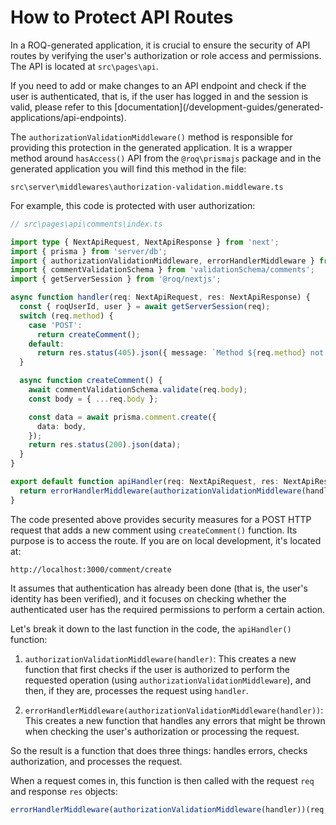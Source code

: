 
# How to Protect API Routes

In a ROQ-generated application, it is crucial to ensure the security of API routes by verifying the user's authorization or role access and permissions. The API is located at `src\pages\api`.

<Callout type="info">
If you need to add or make changes to an API endpoint and check if the user is authenticated, that is, if the user has logged in and the session is valid, please refer to this [documentation](/development-guides/generated-applications/api-endpoints).
</Callout>

The `authorizationValidationMiddleware()` method is responsible for providing this protection in the generated application. It is a wrapper method around `hasAccess()` API from the `@roq\prismajs` package and in the generated application you will find this method in the file:

```shell
src\server\middlewares\authorization-validation.middleware.ts
```

For example, this code is protected with user authorization:

```ts
// src\pages\api\comments\index.ts

import type { NextApiRequest, NextApiResponse } from 'next';
import { prisma } from 'server/db';
import { authorizationValidationMiddleware, errorHandlerMiddleware } from 'server/middlewares';
import { commentValidationSchema } from 'validationSchema/comments';
import { getServerSession } from '@roq/nextjs';

async function handler(req: NextApiRequest, res: NextApiResponse) {
  const { roqUserId, user } = await getServerSession(req);
  switch (req.method) {
    case 'POST':
      return createComment();
    default:
      return res.status(405).json({ message: `Method ${req.method} not allowed` });
  }

  async function createComment() {
    await commentValidationSchema.validate(req.body);
    const body = { ...req.body };

    const data = await prisma.comment.create({
      data: body,
    });
    return res.status(200).json(data);
  }
}

export default function apiHandler(req: NextApiRequest, res: NextApiResponse) {
  return errorHandlerMiddleware(authorizationValidationMiddleware(handler))(req, res);
}
```

The code presented above provides security measures for a POST HTTP request that adds a new comment using `createComment()` function. Its purpose is to access the route. If you are on local development, it's located at:

```shell
http://localhost:3000/comment/create
```
 
It assumes that authentication has already been done (that is, the user's identity has been verified), and it focuses on checking whether the authenticated user has the required permissions to perform a certain action.

Let's break it down to the last function in the code, the `apiHandler()` function:

1. `authorizationValidationMiddleware(handler)`: This creates a new function that first checks if the user is authorized to perform the requested operation (using `authorizationValidationMiddleware`), and then, if they are, processes the request using `handler`.

2. `errorHandlerMiddleware(authorizationValidationMiddleware(handler))`: This creates a new function that handles any errors that might be thrown when checking the user's authorization or processing the request.

So the result is a function that does three things: handles errors, checks authorization, and processes the request.

When a request comes in, this function is then called with the request `req` and response `res` objects: 

```js
errorHandlerMiddleware(authorizationValidationMiddleware(handler))(req, res) 
```
